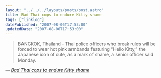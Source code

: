 ```yaml
---
layout: "../../../layouts/posts/post.astro"
title: Bad Thai cops to endure Kitty shame
tags: ["linklog"]
datePublished: "2007-08-06T17:53:00"
updatedDate: "2007-08-06T17:53:00"
---
```


> BANGKOK, Thailand - Thai police officers who break rules will be forced to wear hot pink armbands featuring &ldquo;Hello Kitty,&rdquo; the Japanese icon of cute, as a mark of shame, a senior officer said Monday.

— <cite>[_Bad Thai cops to endure Kitty shame_](http://www.chinadaily.com.cn/world/2007-08/07/content_5448964.htm)</cite>
